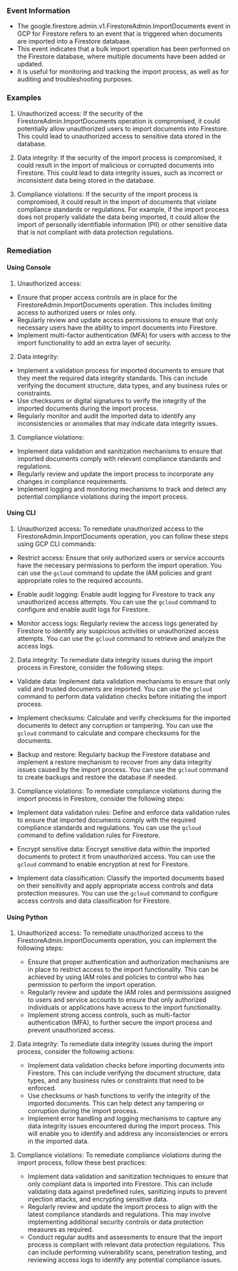 
### Event Information

- The google.firestore.admin.v1.FirestoreAdmin.ImportDocuments event in GCP for Firestore refers to an event that is triggered when documents are imported into a Firestore database.
- This event indicates that a bulk import operation has been performed on the Firestore database, where multiple documents have been added or updated.
- It is useful for monitoring and tracking the import process, as well as for auditing and troubleshooting purposes.


### Examples

1. Unauthorized access: If the security of the FirestoreAdmin.ImportDocuments operation is compromised, it could potentially allow unauthorized users to import documents into Firestore. This could lead to unauthorized access to sensitive data stored in the database.

2. Data integrity: If the security of the import process is compromised, it could result in the import of malicious or corrupted documents into Firestore. This could lead to data integrity issues, such as incorrect or inconsistent data being stored in the database.

3. Compliance violations: If the security of the import process is compromised, it could result in the import of documents that violate compliance standards or regulations. For example, if the import process does not properly validate the data being imported, it could allow the import of personally identifiable information (PII) or other sensitive data that is not compliant with data protection regulations.

### Remediation

#### Using Console

1. Unauthorized access:
- Ensure that proper access controls are in place for the FirestoreAdmin.ImportDocuments operation. This includes limiting access to authorized users or roles only.
- Regularly review and update access permissions to ensure that only necessary users have the ability to import documents into Firestore.
- Implement multi-factor authentication (MFA) for users with access to the import functionality to add an extra layer of security.

2. Data integrity:
- Implement a validation process for imported documents to ensure that they meet the required data integrity standards. This can include verifying the document structure, data types, and any business rules or constraints.
- Use checksums or digital signatures to verify the integrity of the imported documents during the import process.
- Regularly monitor and audit the imported data to identify any inconsistencies or anomalies that may indicate data integrity issues.

3. Compliance violations:
- Implement data validation and sanitization mechanisms to ensure that imported documents comply with relevant compliance standards and regulations.
- Regularly review and update the import process to incorporate any changes in compliance requirements.
- Implement logging and monitoring mechanisms to track and detect any potential compliance violations during the import process.

#### Using CLI

1. Unauthorized access: To remediate unauthorized access to the FirestoreAdmin.ImportDocuments operation, you can follow these steps using GCP CLI commands:

- Restrict access: Ensure that only authorized users or service accounts have the necessary permissions to perform the import operation. You can use the `gcloud` command to update the IAM policies and grant appropriate roles to the required accounts.

- Enable audit logging: Enable audit logging for Firestore to track any unauthorized access attempts. You can use the `gcloud` command to configure and enable audit logs for Firestore.

- Monitor access logs: Regularly review the access logs generated by Firestore to identify any suspicious activities or unauthorized access attempts. You can use the `gcloud` command to retrieve and analyze the access logs.

2. Data integrity: To remediate data integrity issues during the import process in Firestore, consider the following steps:

- Validate data: Implement data validation mechanisms to ensure that only valid and trusted documents are imported. You can use the `gcloud` command to perform data validation checks before initiating the import process.

- Implement checksums: Calculate and verify checksums for the imported documents to detect any corruption or tampering. You can use the `gcloud` command to calculate and compare checksums for the documents.

- Backup and restore: Regularly backup the Firestore database and implement a restore mechanism to recover from any data integrity issues caused by the import process. You can use the `gcloud` command to create backups and restore the database if needed.

3. Compliance violations: To remediate compliance violations during the import process in Firestore, consider the following steps:

- Implement data validation rules: Define and enforce data validation rules to ensure that imported documents comply with the required compliance standards and regulations. You can use the `gcloud` command to define validation rules for Firestore.

- Encrypt sensitive data: Encrypt sensitive data within the imported documents to protect it from unauthorized access. You can use the `gcloud` command to enable encryption at rest for Firestore.

- Implement data classification: Classify the imported documents based on their sensitivity and apply appropriate access controls and data protection measures. You can use the `gcloud` command to configure access controls and data classification for Firestore.

#### Using Python

1. Unauthorized access: To remediate unauthorized access to the FirestoreAdmin.ImportDocuments operation, you can implement the following steps:
   - Ensure that proper authentication and authorization mechanisms are in place to restrict access to the import functionality. This can be achieved by using IAM roles and policies to control who has permission to perform the import operation.
   - Regularly review and update the IAM roles and permissions assigned to users and service accounts to ensure that only authorized individuals or applications have access to the import functionality.
   - Implement strong access controls, such as multi-factor authentication (MFA), to further secure the import process and prevent unauthorized access.

2. Data integrity: To remediate data integrity issues during the import process, consider the following actions:
   - Implement data validation checks before importing documents into Firestore. This can include verifying the document structure, data types, and any business rules or constraints that need to be enforced.
   - Use checksums or hash functions to verify the integrity of the imported documents. This can help detect any tampering or corruption during the import process.
   - Implement error handling and logging mechanisms to capture any data integrity issues encountered during the import process. This will enable you to identify and address any inconsistencies or errors in the imported data.

3. Compliance violations: To remediate compliance violations during the import process, follow these best practices:
   - Implement data validation and sanitization techniques to ensure that only compliant data is imported into Firestore. This can include validating data against predefined rules, sanitizing inputs to prevent injection attacks, and encrypting sensitive data.
   - Regularly review and update the import process to align with the latest compliance standards and regulations. This may involve implementing additional security controls or data protection measures as required.
   - Conduct regular audits and assessments to ensure that the import process is compliant with relevant data protection regulations. This can include performing vulnerability scans, penetration testing, and reviewing access logs to identify any potential compliance issues.

